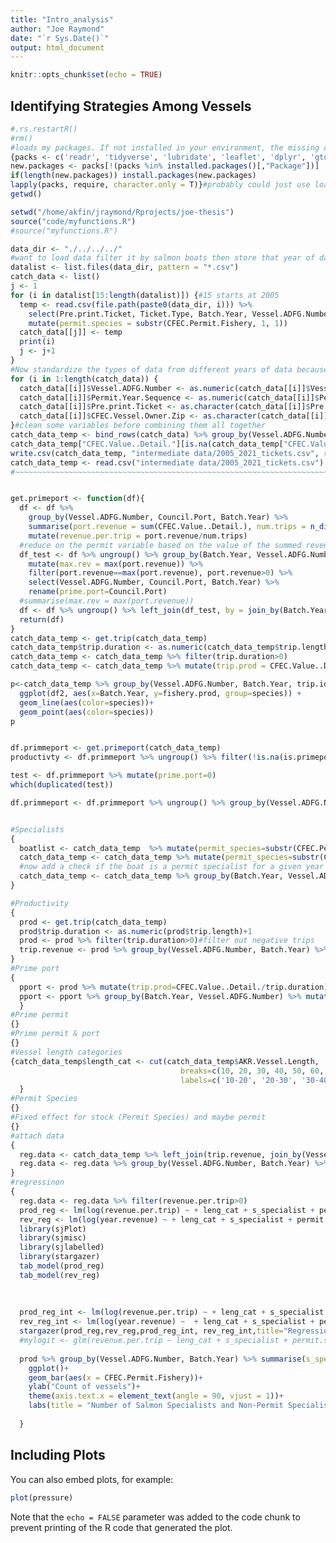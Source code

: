 ```yaml
---
title: "Intro_analysis"
author: "Joe Raymond"
date: "`r Sys.Date()`"
output: html_document
---
```


```r
knitr::opts_chunk$set(echo = TRUE)
```

## Identifying Strategies Among Vessels 

```r
#.rs.restartR()
#rm()
#loads my packages. If not installed in your environment, the missing ones are installed
{packs <- c('readr', 'tidyverse', 'lubridate', 'leaflet', 'dplyr', 'gtools', 'ggplot2', 'sf', 'scales', 'ggmap','chron', 'zipcodeR', 'stringr','RColorBrewer','cowplot', 'ggcorrplot', "Hmisc", 'patchwork', 'xlsx')
new.packages <- packs[!(packs %in% installed.packages()[,"Package"])]
if(length(new.packages)) install.packages(new.packages)
lapply(packs, require, character.only = T)}#probably could just use loadpacks but this should work
getwd()

setwd("/home/akfin/jraymond/Rprojects/joe-thesis")
source("code/myfunctions.R")
#source("myfunctions.R")

data_dir <- "./../../../"
#want to load data filter it by salmon boats then store that year of data in a list
datalist <- list.files(data_dir, pattern = "*.csv")
catch_data <- list()
j <- 1
for (i in datalist[15:length(datalist)]) {#15 starts at 2005
  temp <- read.csv(file.path(paste0(data_dir, i))) %>%
    select(Pre.print.Ticket, Ticket.Type, Batch.Year, Vessel.ADFG.Number, contains("Home"), contains("Owner"), Date.Landed, Date.Fishing.Began, AKR.Vessel.Length, Port.Code, Port.Name, Port.State, Council.Port, Species.Code, Species.Common.Name, CFEC.Species.Code, CFEC.PACFIN.Species.Code, CFEC.Permit.Year:Permit.Serial.Number, BLEND.Target.Group:CFEC.Whole.Pounds..Detail.) %>% 
    mutate(permit.species = substr(CFEC.Permit.Fishery, 1, 1))
  catch_data[[j]] <- temp
  print(i)
  j <- j+1
}
#Now standardize the types of data from different years of data because some years are entered as different data types
for (i in 1:length(catch_data)) {
  catch_data[[i]]$Vessel.ADFG.Number <- as.numeric(catch_data[[i]]$Vessel.ADFG.Number)
  catch_data[[i]]$Permit.Year.Sequence <- as.numeric(catch_data[[i]]$Permit.Year.Sequence)
  catch_data[[i]]$Pre.print.Ticket <- as.character(catch_data[[i]]$Pre.print.Ticket)
  catch_data[[i]]$CFEC.Vessel.Owner.Zip <- as.character(catch_data[[i]]$CFEC.Vessel.Owner.Zip)
}#clean some variables before combining them all together
catch_data_temp <- bind_rows(catch_data) %>% group_by(Vessel.ADFG.Number)# %>% filter(any(substr(CFEC.Permit.Fishery, 1, 1) == "S")) %>% ungroup()#boats that have participated in salmon fishery in the sample
catch_data_temp["CFEC.Value..Detail."][is.na(catch_data_temp["CFEC.Value..Detail."])] <- 0#fill the na's with 0
write.csv(catch_data_temp, "intermediate data/2005_2021_tickets.csv", row.names = TRUE)
catch_data_temp <- read.csv("intermediate data/2005_2021_tickets.csv")
#~~~~~~~~~~~~~~~~~~~~~~~~~~~~~~~~~~~~~~~~~~~~~~~~~~~~~~~~~~~~~~~~~~~~~~~~~~~~~~~~


get.primeport <- function(df){
  df <- df %>% 
    group_by(Vessel.ADFG.Number, Council.Port, Batch.Year) %>% 
    summarise(port.revenue = sum(CFEC.Value..Detail.), num.trips = n_distinct(trip.id)) %>% 
    mutate(revenue.per.trip = port.revenue/num.trips)
  #reduce on the permit variable based on the value of the summed revenue from the previous step
  df_test <- df %>% ungroup() %>% group_by(Batch.Year, Vessel.ADFG.Number) %>% 
    mutate(max.rev = max(port.revenue)) %>% 
    filter(port.revenue==max(port.revenue), port.revenue>0) %>% 
    select(Vessel.ADFG.Number, Council.Port, Batch.Year) %>% 
    rename(prime.port=Council.Port)
  #summarise(max.rev = max(port.revenue))
  df <- df %>% ungroup() %>% left_join(df_test, by = join_by(Batch.Year, Vessel.ADFG.Number)) %>% mutate(is.primeport = (Council.Port==prime.port))
  return(df)
}
catch_data_temp <- get.trip(catch_data_temp)
catch_data_temp$trip.duration <- as.numeric(catch_data_temp$trip.length)+1
catch_data_temp <- catch_data_temp %>% filter(trip.duration>0)
catch_data_temp <- catch_data_temp %>% mutate(trip.prod = CFEC.Value..Detail./trip.duration)

p<-catch_data_temp %>% group_by(Vessel.ADFG.Number, Batch.Year, trip.id) %>% summarise(revenue = sum(CFEC.Value..Detail.), prod = sum(trip.prod), species = first(Species.Code)) %>% ungroup() %>% group_by(Batch.Year, species) %>% summarise(fishery.prod = mean(prod)) %>% 
  ggplot(df2, aes(x=Batch.Year, y=fishery.prod, group=species)) +
  geom_line(aes(color=species))+
  geom_point(aes(color=species))
p


df.primmeport <- get.primeport(catch_data_temp)
productivty <- df.primmeport %>% ungroup() %>% filter(!is.na(is.primeport)) %>% group_by(Batch.Year, Vessel.ADFG.Number) %>% summarise(mean.trip.revenue = mean(revenue.per.trip))

test <- df.primmeport %>% mutate(prime.port=0) 
which(duplicated(test))

df.primmeport <- df.primmeport %>% ungroup() %>% group_by(Vessel.ADFG.Number, Batch.Year) %>% mutate(year.revenue = sum(port.revenue)) %>% ungroup()


#Specialists
{
  boatlist <- catch_data_temp  %>% mutate(permit_species=substr(CFEC.Permit.Fishery, 1, 1)) %>% group_by(Vessel.ADFG.Number) %>% mutate(s_specialist = if_else(all(permit_species=="S"), 1, 0)) %>% ungroup() %>% select(Vessel.ADFG.Number, s_specialist) %>% distinct(Vessel.ADFG.Number, s_specialist)
  catch_data_temp <- catch_data_temp %>% mutate(permit_species=substr(CFEC.Permit.Fishery, 1, 1)) %>% group_by(Vessel.ADFG.Number) %>% mutate(s_specialist = if_else(all(permit_species=="S"), 1, 0)) %>% ungroup()
  #now add a check if the boat is a permit specialist for a given year
  catch_data_temp <- catch_data_temp %>% group_by(Batch.Year, Vessel.ADFG.Number) %>%  mutate(permit.specialist = as.integer(n_distinct(CFEC.Permit.Fishery) == 1)) %>% ungroup()
}

#Productivity
{
  prod <- get.trip(catch_data_temp)
  prod$trip.duration <- as.numeric(prod$trip.length)+1
  prod <- prod %>% filter(trip.duration>0)#filter out negative trips
  trip.revenue <- prod %>% group_by(Vessel.ADFG.Number, Batch.Year) %>% summarise(year.revenue=sum(CFEC.Value..Detail.), num.trips = n_distinct(trip.id), fishing.days = sum(trip.duration)) %>% mutate(revenue.per.trip = year.revenue/(num.trips*fishing.days))
}
#Prime port
{
  pport <- prod %>% mutate(trip.prod=CFEC.Value..Detail./trip.duration) %>% get.primeport()
  pport <- pport %>% group_by(Batch.Year, Vessel.ADFG.Number) %>% mutate(year.rev=sum(port.revenue)) %>% ungroup()
  }
#Prime permit
{}
#Prime permit & port
{}
#Vessel length categories
{catch_data_temp$length_cat <- cut(catch_data_temp$AKR.Vessel.Length,
                                      breaks=c(10, 20, 30, 40, 50, 60, 1000),
                                      labels=c('10-20', '20-30', '30-40', '40-50', '50-60', '60+'))
  }
#Permit Species
{}
#Fixed effect for stock (Permit Species) and maybe permit
{}
#attach data
{
  reg.data <- catch_data_temp %>% left_join(trip.revenue, join_by(Vessel.ADFG.Number, Batch.Year))
  reg.data <- reg.data %>% group_by(Vessel.ADFG.Number, Batch.Year) %>% summarise(leng_cat = first(length_cat), num.trips = first(num.trips), revenue.per.trip=first(revenue.per.trip), fishing.days = first(fishing.days), year.revenue = first(year.revenue), permit.specialist = first(permit.specialist), s_specialist = first(s_specialist), Vessel.Length = first(AKR.Vessel.Length))
}
#regressinon 
{
  reg.data <- reg.data %>% filter(revenue.per.trip>0)
  prod_reg <- lm(log(revenue.per.trip) ~ + leng_cat + s_specialist + permit.specialist + as.factor(Batch.Year), data = reg.data)
  rev_reg <- lm(log(year.revenue) ~ + leng_cat + s_specialist + permit.specialist + as.factor(Batch.Year), data = reg.data)
  library(sjPlot)
  library(sjmisc)
  library(sjlabelled)
  library(stargazer)
  tab_model(prod_reg)
  tab_model(rev_reg)
  
  
  
  prod_reg_int <- lm(log(revenue.per.trip) ~ + leng_cat + s_specialist + permit.specialist + s_specialist:permit.specialist + as.factor(Batch.Year), data = reg.data)
  rev_reg_int <- lm(log(year.revenue) ~  + leng_cat + s_specialist + permit.specialist + s_specialist:permit.specialist + as.factor(Batch.Year), data = reg.data)
  stargazer(prod_reg,rev_reg,prod_reg_int, rev_reg_int,title="Regression Results", align=TRUE)  
  #mylogit <- glm(revenue.per.trip ~ leng_cat + s_specialist + permit.specialist, data = reg.data, family = "binomial")
  
  prod %>% group_by(Vessel.ADFG.Number, Batch.Year) %>% summarise(s_specialist = first(s_specialist), permit.specialist = first(permit.specialist), CFEC.Permit.Fishery = c(first(CFEC.Permit.Fishery)), last(CFEC.Permit.Fishery)) %>% filter(s_specialist==1 & permit.specialist==0) %>% ungroup() %>% 
    ggplot()+
    geom_bar(aes(x = CFEC.Permit.Fishery))+
    ylab("Count of vessels")+
    theme(axis.text.x = element_text(angle = 90, vjust = 1))+
    labs(title = "Number of Salmon Specialists and Non-Permit Specialists in Different Fisheries")
    
  }

```

## Including Plots

You can also embed plots, for example:

```r
plot(pressure)
```

Note that the `echo = FALSE` parameter was added to the code chunk to prevent printing of the R code that generated the plot.
